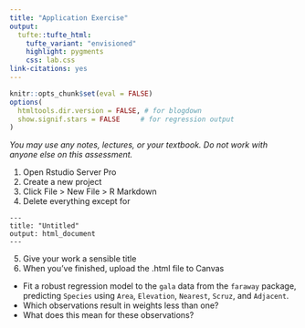 ```yaml
---
title: "Application Exercise"
output: 
  tufte::tufte_html:
    tufte_variant: "envisioned"
    highlight: pygments
    css: lab.css
link-citations: yes
---
```


```r
knitr::opts_chunk$set(eval = FALSE)
options(
  htmltools.dir.version = FALSE, # for blogdown
  show.signif.stars = FALSE     # for regression output
)
```

_You may use any notes, lectures, or your textbook. Do not work with anyone else on this assessment._

1. Open Rstudio Server Pro
2. Create a new project
3. Click File > New File > R Markdown
4. Delete everything except for 
```
---
title: "Untitled"
output: html_document
---
```
5. Give your work a sensible title
6. When you've finished, upload the .html file to Canvas

* Fit a robust regression model to the `gala` data from the `faraway` package, predicting `Species` using `Area`, `Elevation`, `Nearest`, `Scruz`, and `Adjacent`. 
* Which observations result in weights less than one? 
* What does this mean for these observations?